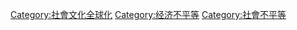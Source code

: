 {{Commons}}
{{Cat main|國際不平等}}

[[Category:社會文化全球化|Category:社會文化全球化]]
[[Category:经济不平等|Category:经济不平等]]
[[Category:社會不平等|Category:社會不平等]]